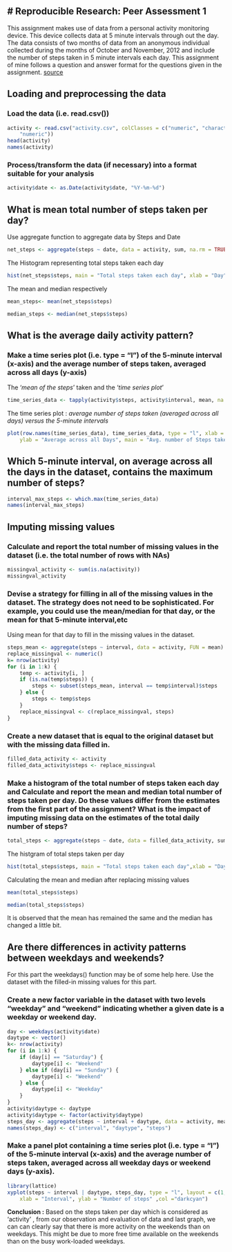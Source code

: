 # Reproducible Research: Peer Assessment 1
------------------------------------------

This assignment makes use of data from a personal activity monitoring device. This device collects data at 5 minute intervals through out the day. The data consists of two months of data from an anonymous individual collected during the months of October and November, 2012 and include the number of steps taken in 5 minute intervals each day.
This assignment of mine follows a question and answer format for the questions given in the assignment. [source](https://class.coursera.org/repdata-003/human_grading/view/courses/972142/assessments/3/submissions)

## Loading and preprocessing the data ##

### Load the data (i.e. read.csv()) ###
```r
activity <- read.csv("activity.csv", colClasses = c("numeric", "character", 
    "numeric"))
head(activity)
names(activity) 
```
### Process/transform the data (if necessary) into a format suitable for your analysis ###
```r
activity$date <- as.Date(activity$date, "%Y-%m-%d")
```

## What is mean total number of steps taken per day? ##

Use aggregate function to aggregate data by Steps and Date
```r
net_steps <- aggregate(steps ~ date, data = activity, sum, na.rm = TRUE)
```
The Histogram representing total steps taken each day
```r
hist(net_steps$steps, main = "Total steps taken each day", xlab = "Day", ylab="Steps", col = "orange", breaks = 15)
```

The mean and median respectively
```r
mean_steps<- mean(net_steps$steps)

median_steps <- median(net_steps$steps)
```

## What is the average daily activity pattern? ##

### Make a time series plot (i.e. type = "l") of the 5-minute interval (x-axis) and the average number of steps taken, averaged across all days (y-axis) ###

The '*mean of the steps*' taken and the '*time series plot*'
```r
time_series_data <- tapply(activity$steps, activity$interval, mean, na.rm = TRUE)
```
The time series plot :
*average number of steps taken (averaged across all days) versus the 5-minute intervals*
```r
plot(row.names(time_series_data), time_series_data, type = "l", xlab = "5-minute Interval", 
    ylab = "Average across all Days", main = "Avg. number of Steps taken", col = "dodgerblue3")
```
## Which 5-minute interval, on average across all the days in the dataset, contains the maximum number of steps? ##
```r
interval_max_steps <- which.max(time_series_data)
names(interval_max_steps)
```

## Imputing missing values ##

### Calculate and report the total number of missing values in the dataset (i.e. the total number of rows with NAs) ###
```r
missingval_activity <- sum(is.na(activity))
missingval_activity
```

### Devise a strategy for filling in all of the missing values in the dataset. The strategy does not need to be sophisticated. For example, you could use the mean/median for that day, or the mean for that 5-minute interval,etc ###

Using mean for that day to fill in the missing values in the dataset.
```r
steps_mean <- aggregate(steps ~ interval, data = activity, FUN = mean)
replace_missingval <- numeric()
k= nrow(activity)
for (i in 1:k) {
    temp <- activity[i, ]
    if (is.na(temp$steps)) {
        steps <- subset(steps_mean, interval == temp$interval)$steps
    } else {
        steps <- temp$steps
    }
    replace_missingval <- c(replace_missingval, steps)
}
```

### Create a new dataset that is equal to the original dataset but with the missing data filled in. ###
```r
filled_data_activity <- activity
filled_data_activity$steps <- replace_missingval
```
### Make a histogram of the total number of steps taken each day and Calculate and report the mean and median total number of steps taken per day. Do these values differ from the estimates from the first part of the assignment? What is the impact of imputing missing data on the estimates of the total daily number of steps? ###
```r
total_steps <- aggregate(steps ~ date, data = filled_data_activity, sum, na.rm = TRUE)
```
The histgram of total steps taken per day 
```r
hist(total_steps$steps, main = "Total steps taken each day",xlab = "Day",ylab="Steps", col = "steelblue",breaks= 15)
```

Calculating the mean and median after replacing missing values
```r
mean(total_steps$steps)

median(total_steps$steps)
```
It is observed that the mean has remained the same and the median has changed a little bit.

## Are there differences in activity patterns between weekdays and weekends?

For this part the weekdays() function may be of some help here. Use the dataset with the filled-in missing values for this part.

### Create a new factor variable in the dataset with two levels "weekday" and "weekend" indicating whether a given date is a weekday or weekend day. ###
```r
day <- weekdays(activity$date)
daytype <- vector()
k<- nrow(activity)
for (i in 1:k) {
    if (day[i] == "Saturday") {
        daytype[i] <- "Weekend"
    } else if (day[i] == "Sunday") {
        daytype[i] <- "Weekend"
    } else {
        daytype[i] <- "Weekday"
    }
}
activity$daytype <- daytype
activity$daytype <- factor(activity$daytype)
steps_day <- aggregate(steps ~ interval + daytype, data = activity, mean)
names(steps_day) <- c("interval", "daytype", "steps")
```
### Make a panel plot containing a time series plot (i.e. type = "l") of the 5-minute interval (x-axis) and the average number of steps taken, averaged across all weekday days or weekend days (y-axis). ###
```r
library(lattice)
xyplot(steps ~ interval | daytype, steps_day, type = "l", layout = c(1, 2), 
    xlab = "Interval", ylab = "Number of steps" ,col ="darkcyan")
```

**Conclusion :**
Based on the steps taken per day which is considered as 'activity' , from our observation and evaluation of data and last graph, we can can clearly say that there is more activity on the weekends than on weekdays. This might be due to more free time available on the weekends than on the busy work-loaded weekdays.